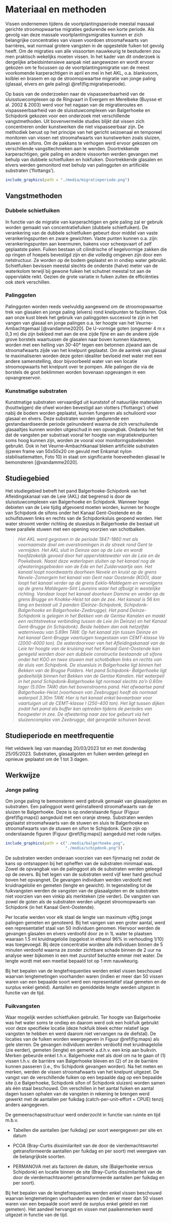 # Materiaal en methoden

Vissen ondernemen tijdens de voortplantingsperiode meestal massaal gerichte stroomopwaartse migraties gedurende een korte periode. Als gevolg van deze massale voortplantingsmigraties kunnen er zich belangrijke concentraties van vissen voordoen stroomafwaarts van barrières, wat normaal grotere vangsten in de opgestelde fuiken tot gevolg heeft. Om de migraties van alle vissoorten nauwkeurig te bestuderen zou men praktisch wekelijks moeten vissen. In het kader van dit onderzoek is dergelijke arbeidsintensieve aanpak niet aangewezen en wordt ervoor gekozen om te focussen op de voortplantingsmigratie van de meest voorkomende karperachtigen in april en mei in het AKL, o.a. blankvoorn, kolblei en brasem en op de stroomopwaartse migratie van jonge paling (glasaal, elvers en gele paling) \@ref(fig:migratieperiode).

Op basis van de onderzoeken naar de vispasseerbaarheid van de sluisstuwcomplexen op de Ringvaart in Evergem en Merelbeke (Buysse et al. 2002 & 2003) werd voor het nagaan van de migratieroutes en vispasseerbaarheid van de sluisstuwcomplexen van Balgerhoeke en Schipdonk gekozen voor een onderzoek met verschillende vangstmethoden. Uit bovenvermelde studies blijkt dat vissen zich concentreren onder kunstwerken die niet vispasseerbaar zijn. De methodiek berust op het principe van het gericht seizoenaal en temporeel monitoren van vissen net stroomafwaarts van kunstwerken zoals sluizen, stuwen en sifons. Om de pakkans te verhogen werd ervoor gekozen om verschillende vangsttechnieken aan te wenden. Doortrekkende karperachtigen, gele paling en andere vissoorten werden gevangen met behulp van dubbele schietfuiken en hokfuiken. Doortrekkende glasalen en elvers werden gemonitord met behulp van palinggoten en artificiële substraten (‘flottangs’).

```r
include_graphics(path = "./media/migratieperiode.png")
```

## Vangstmethoden

### Dubbele schietfuiken

In functie van de migratie van karperachtigen en gele paling zal er gebruik worden gemaakt van concentratiefuiken (dubbele schietfuiken). De verankering van de dubbele schietfuiken gebeurt door middel van vaste verankeringspunten en zware gewichten. Vaste punten kunnen o.a. zijn: verankeringspunten aan keermuren, bakens voor scheepvaart of zelf geplaatste palen. Fuiken bestaan uit cilindrische of kegelvormige zakken die op ringen of hoepels bevestigd zijn en die volledig omgeven zijn door een netstructuur. Ze worden op de bodem geplaatst en in ondiep water gebruikt. Schietfuiken bevissen meestal slechts de onderste (halve) meter van de waterkolom terwijl bij gewone fuiken het schutnet meestal tot aan de oppervlakte reikt. Gezien de grote variatie in fuiken zullen de efficiënties ook sterk verschillen.

### Palinggoten

Palinggoten worden reeds veelvuldig aangewend om de stroomopwaartse trek van glasalen en jonge paling (elvers) rond knelpunten te faciliteren. Ook aan onze kust bleek het gebruik van palinggoten succesvol te zijn in het vangen van glasaal en jonge palingen o.a. ter hoogte van het Veurne-Ambachtgemaal [@vandamme2020]. De U-vormige goten (ongeveer 4 m x 0,3 m) die zijn bekleed met aan de ene zijde fijne en aan de andere zijde grove borstels waartussen de glasalen naar boven kunnen klauteren, worden met een helling van 30-40° tegen een betonnen zijwand aan de stroomafwaarts zijde van het knelpunt geplaatst. Om de aantrek van glasaal te maximaliseren worden deze goten idealiter bevloeid met water met een andere samenstelling, door bijvoorbeeld water van een locatie stroomopwaarts het knelpunt over te pompen. Alle palingen die via de borstels de goot beklimmen worden bovenaan opgevangen in een opvangreservoir.

### Kunstmatige substraten

Kunstmatige substraten vervaardigd uit kunststof of natuurlijke materialen (houttwijgen) die ofwel worden bevestigd aan vlotters (‘flottangs’) ofwel nabij de bodem worden geplaatst, kunnen fungeren als schuiloord voor glasaal en elvers. Deze substraten worden gedurende een gestandaardiseerde periode geïnundeerd waarna de zich verschuilende glasaaltjes kunnen worden uitgeschud in een opvangbak. Ondanks het feit dat de vangsten per substraat vooral ter hoogte van migratieknelpunten soms hoog kunnen zijn, worden ze vooral voor monitoringsdoeleinden gebruikt. Ook in het Veurne-Ambachtkanaal bleken artificiële substraten (ijzeren frame van 50x50x20 cm gevuld met Enkamat nylon stabilisatiematten, Foto 10) in staat om significante hoeveelheden glasaal te bemonsteren [@vandamme2020].

## Studiegebied

Het studiegebied betreft het pand Balgerhoeke-Schipdonk van het Afleidingskanaal van de Leie (AKL) dat begrensd is door de sluisstuwcomplexen van Balgerhoeke en Schipdonk. Wanneer hoge debieten van de Leie tijdig afgevoerd moeten worden, kunnen ter hoogte van Schipdonk de sifons onder het Kanaal Gent-Oostende en de schuifstuwen links en rechts van de Schipdonksluis geopend worden. Het water stroomt verder richting de stuwsluis in Balgerhoeke die bestaat uit twee parallele stuwen met een opening voorzien van schotbalken.

> *Het AKL werd gegraven in de periode 1847-1860 met als voornaamste doel om overstromingen in de streek rond Gent te vermijden. Het AKL sluit in Deinze aan op de Leie en wordt hoofdzakelijk gevoed door het oppervlaktewater van de Leie en de Poekebeek. Naast deze waterlopen sluiten op het kanaal nog de afwateringsgebieden van de Ede en het Zuidervaartje aan. Het kanaal loopt noordwaarts doorheen Nevele en kruist op de grens Nevele-Zomergem het kanaal van Gent naar Oostende (KGO), daar loopt het kanaal verder op de grens Eeklo-Maldegem en vervolgens op de grens Maldegem-Sint Laureins waar het afbuigt in westelijke richting. Vandaar loopt het kanaal doorheen Damme en verder op de grens Brugge en Knokke-Heist tot aan de zee. Het kanaal is 56 km lang en bestaat uit 3 panden (Deinze-Schipdonk, Schipdonk-Balgerhoeke en Balgerhoeke-Zeebrugge). Het pand Deinze-Schipdonk is gelegen in het Bekken van de Gentse Kanalen en maakt een rechtstreekse verbinding tussen de Leie (in Deinze) en het Kanaal Gent-Brugge (in Schipdonk). Beide hebben dan ook hetzelfde waterniveau van 5.69m TAW. Op het kanaal zijn tussen Deinze en het kanaal Gent-Brugge vaartuigen toegestaan van CEMT-klasse Va (2000-4000 ton). De waterdoorvoer van het Afleidingskanaal van de Leie ter hoogte van de kruising met het Kanaal Gent-Oostende kan geregeld worden door een dubbele constructie bestaande uit sifons onder het KGO en twee stuwen met schotbalken links en rechts van de sluis van Schipdonk. De stuwsluis in Balgerhoeke ligt binnen het Bekken van de Brugse Polders. Het pand Schipdonk- Balgerhoeke ligt gedeeltelijk binnen het Bekken van de Gentse Kanalen. Het waterpeil in het pand Schipdonk-Balgerhoeke ligt normaal slechts zo'n 0.60m lager (5.00m TAW) dan het bovenstrooms pand. Het afwaartse pand Balgerhoeke-Heist (voorhaven van Zeebrugge) heeft als normaal waterpeil 3.30m TAW. Hier is het kanaal enkel bevaarbaar voor vaartuigen uit de CEMT-klasse I (250-400 ton). Het ligt tussen dijken zodat het pand als buffer kan optreden tijdens de periodes van hoogwater in zee. De afwatering naar zee toe gebeurt via het sluizencomplex van Zeebrugge, dat geregelde schuiven bevat.*

## Studieperiode en meetfrequentie

Het veldwerk liep van maandag 20/03/2023 tot en met donderdag 25/05/2023. Substraten, glasaalgoten en fuiken werden geleegd en opnieuw geplaatst om de 1 tot 3 dagen.

## Werkwijze

### Jonge paling

Om jonge paling te bemonsteren werd gebruik gemaakt van glasaalgoten en substraten. Een palinggoot werd geïnstalleerd stroomafwaarts van de sluizen te Balgerhoeke. Deze is op onderstaande figuur (Figuur \@ref(fig:maps)) aangeduid met een oranje streep. Substraten werden geplaatst stroomafwaarts van de stuwen en sluis te Balgerhoeke en stroomafwaarts van de stuwen en sifon te Schipdonk. Deze zijn op onderstaande figuren (Figuur \@ref(fig:maps)) aangeduid met rode ruitjes.

```r
include_graphics(path = c("./media/balgerhoeke.png",
                          "./media/schipdonk.png"))
```

De substraten werden onderaan voorzien van een fijnmazig net zodat de kans op ontsnappen bij het opheffen van de substraten minimaal was. Zowel de opvangbak van de palinggoot als de substraten werden geleegd op de oevers. Bij het legen van de substraten werd vijf keer hard geschud boven het opvangnet. De gevangen individuen werden verdoofd met kruidnagelolie en gemeten (lengte en gewicht). In tegenstelling tot de fuikvangsten werden de vangsten van de glasaalgoten en de substraten niet voorzien van een vinkip als merkteken (zie verder). De vangsten van zowel de goten als de substraten werden uitgezet stroomopwaarts van Schipdonk (in het Kanaal Gent-Oostende).

Per locatie werden voor elk staal de lengte van maximum vijftig jonge palingen gemeten en genoteerd. Bij het vangen van een groter aantal, werd een representatief staal van 50 individuen genomen. Hiervoor werden de gevangen glasalen en elvers verdoofd door ze in 1L water te plaatsen waaraan 1.5 ml kruidnagelolie (opgelost in ethanol 96% in verhouding 1/10) was toegevoegd. Bij deze concentratie worden alle individuen binnen de 5 minuten verdoofd waarna ze zonder zichtbare schade binnen de 2 uur na analyse weer bijkomen in een met zuurstof beluchte emmer met water. De lengte wordt met een meetlat bepaald tot op 1 mm nauwkeurig.

Bij het bepalen van de lengtefrequenties werden enkel vissen beschouwd waarvan lengtemetingen voorhanden waren (indien er meer dan 50 vissen waren van een bepaalde soort werd een representatief staal gemeten en de surplus enkel geteld). Aantallen en gemiddelde lengte werden uitgezet in functie van de tijd.

### Fuikvangsten

Waar mogelijk werden schietfuiken gebruikt. Ter hoogte van Balgerhoeke was het water soms te ondiep en daarom werd ook een hokfuik gebruikt voor deze specifieke locatie (deze hokfuik bleek echter relatief lage vangsten te hebben en werd daarom niet vervangen na de diefstal). De locaties van de fuiken worden weergegeven in Figuur \@ref(fig:maps) als gele sterren. De gevangen individuen werden verdoofd met kruidnagelolie (zie eerder), gemeten (lengte) en gemerkt a.d.h.v. een knip aan buikvin. Merken gebeurde enkel t.h.v. Balgerhoeke met als doel om na te gaan of (1) vissen t.h.v. de barrière van Balgerhoeke bleven en (2) of ze de barrière kunnen passeren (i.e., thv Schipdonk gevangen worden). Na het meten en merken, werden de vissen stroomafwaarts van het knelpunt uitgezet. De vangst van de verschillende fuiken op een bepaalde dag op een bepaalde site (i.e Balgerhoeke, Schipdonk sifon of Schipdonk sluizen) worden samen als één staal beschouwd. Om verschillen in het aantal fuiken en aantal dagen tussen ophalen van de vangsten in rekening te brengen werd gewerkt met de aantallen per fuikdag (catch-per-unit-effort = CPUE) tenzij anders aangegeven.

De gemeenschapsstructuur werd onderzocht in functie van ruimte en tijd m.b.v.

-   Tabellen die aantallen (per fuikdag) per soort weergegeven per site en datum

-   PCOA (Bray-Curtis dissimilariteit van de door de vierdemachtswortel getransformeerde aantallen per fuikdag en per soort) met weergave van de belangrijkste soorten.

-   PERMANOVA met als factoren de datum, site (Balgerhoeke versus Schipdonk) en locatie binnen de site (Bray-Curtis dissimilariteit van de door de vierdemachtswortel getransformeerde aantallen per fuikdag en per soort).

Bij het bepalen van de lengtefrequenties werden enkel vissen beschouwd waarvan lengtemetingen voorhanden waren (indien er meer dan 50 vissen waren van een bepaalde soort werd de surplus enkel geteld en niet gemeten). Het aandeel hervangst en vissen met paaikenmerken werd uitgezet in functie van de tijd.
